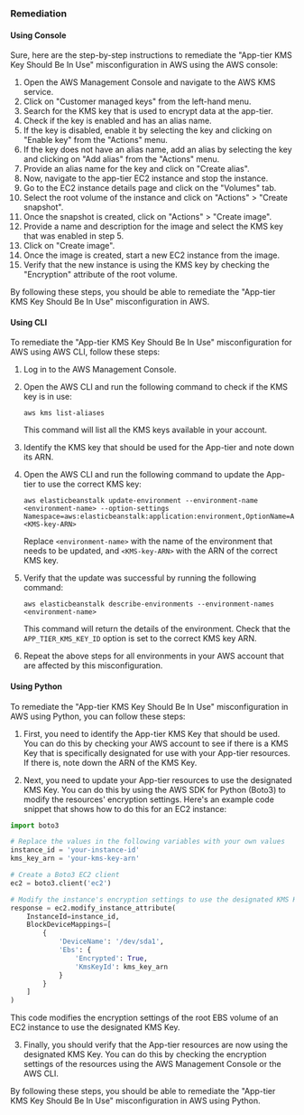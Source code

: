 ### Remediation

#### Using Console

Sure, here are the step-by-step instructions to remediate the "App-tier KMS Key Should Be In Use" misconfiguration in AWS using the AWS console:

1. Open the AWS Management Console and navigate to the AWS KMS service.
2. Click on "Customer managed keys" from the left-hand menu.
3. Search for the KMS key that is used to encrypt data at the app-tier.
4. Check if the key is enabled and has an alias name.
5. If the key is disabled, enable it by selecting the key and clicking on "Enable key" from the "Actions" menu.
6. If the key does not have an alias name, add an alias by selecting the key and clicking on "Add alias" from the "Actions" menu.
7. Provide an alias name for the key and click on "Create alias".
8. Now, navigate to the app-tier EC2 instance and stop the instance.
9. Go to the EC2 instance details page and click on the "Volumes" tab.
10. Select the root volume of the instance and click on "Actions" > "Create snapshot".
11. Once the snapshot is created, click on "Actions" > "Create image".
12. Provide a name and description for the image and select the KMS key that was enabled in step 5.
13. Click on "Create image".
14. Once the image is created, start a new EC2 instance from the image.
15. Verify that the new instance is using the KMS key by checking the "Encryption" attribute of the root volume.

By following these steps, you should be able to remediate the "App-tier KMS Key Should Be In Use" misconfiguration in AWS.

#### Using CLI

To remediate the "App-tier KMS Key Should Be In Use" misconfiguration for AWS using AWS CLI, follow these steps:

1. Log in to the AWS Management Console.

2. Open the AWS CLI and run the following command to check if the KMS key is in use:

   ```
   aws kms list-aliases
   ```

   This command will list all the KMS keys available in your account.

3. Identify the KMS key that should be used for the App-tier and note down its ARN.

4. Open the AWS CLI and run the following command to update the App-tier to use the correct KMS key:

   ```
   aws elasticbeanstalk update-environment --environment-name <environment-name> --option-settings Namespace=aws:elasticbeanstalk:application:environment,OptionName=APP_TIER_KMS_KEY_ID,Value=<KMS-key-ARN>
   ```

   Replace `<environment-name>` with the name of the environment that needs to be updated, and `<KMS-key-ARN>` with the ARN of the correct KMS key.

5. Verify that the update was successful by running the following command:

   ```
   aws elasticbeanstalk describe-environments --environment-names <environment-name>
   ```

   This command will return the details of the environment. Check that the `APP_TIER_KMS_KEY_ID` option is set to the correct KMS key ARN.

6. Repeat the above steps for all environments in your AWS account that are affected by this misconfiguration.

#### Using Python

To remediate the "App-tier KMS Key Should Be In Use" misconfiguration in AWS using Python, you can follow these steps:

1. First, you need to identify the App-tier KMS Key that should be used. You can do this by checking your AWS account to see if there is a KMS Key that is specifically designated for use with your App-tier resources. If there is, note down the ARN of the KMS Key.

2. Next, you need to update your App-tier resources to use the designated KMS Key. You can do this by using the AWS SDK for Python (Boto3) to modify the resources' encryption settings. Here's an example code snippet that shows how to do this for an EC2 instance:

```python
import boto3

# Replace the values in the following variables with your own values
instance_id = 'your-instance-id'
kms_key_arn = 'your-kms-key-arn'

# Create a Boto3 EC2 client
ec2 = boto3.client('ec2')

# Modify the instance's encryption settings to use the designated KMS Key
response = ec2.modify_instance_attribute(
    InstanceId=instance_id,
    BlockDeviceMappings=[
        {
            'DeviceName': '/dev/sda1',
            'Ebs': {
                'Encrypted': True,
                'KmsKeyId': kms_key_arn
            }
        }
    ]
)
```

This code modifies the encryption settings of the root EBS volume of an EC2 instance to use the designated KMS Key.

3. Finally, you should verify that the App-tier resources are now using the designated KMS Key. You can do this by checking the encryption settings of the resources using the AWS Management Console or the AWS CLI.

By following these steps, you should be able to remediate the "App-tier KMS Key Should Be In Use" misconfiguration in AWS using Python.

